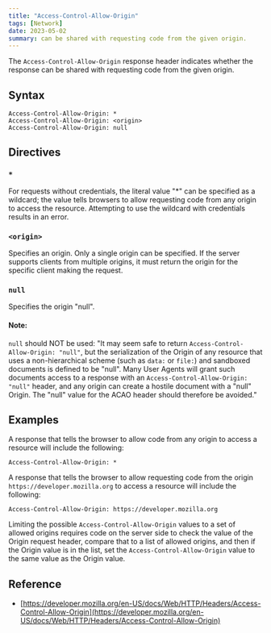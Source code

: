 ```yaml
---
title: "Access-Control-Allow-Origin"
tags: [Network]
date: 2023-05-02
summary: can be shared with requesting code from the given origin.
---
```


The `Access-Control-Allow-Origin` response header indicates whether the response
can be shared with requesting code from the given origin.

## Syntax

```shell
Access-Control-Allow-Origin: *
Access-Control-Allow-Origin: <origin>
Access-Control-Allow-Origin: null
```

## Directives

### `*`

For requests without credentials, the literal value "*" can be specified as a
wildcard; the value tells browsers to allow requesting code from any origin to
access the resource. Attempting to use the wildcard with credentials results
in an error.

### `<origin>`

Specifies an origin. Only a single origin can be specified. If the server
supports clients from multiple origins, it must return the origin for the
specific client making the request.

### `null`

Specifies the origin "null".

#### Note:

`null` should NOT be used: "It may seem safe to return
`Access-Control-Allow-Origin: "null"`, but the serialization of the Origin of
any resource that uses a non-hierarchical scheme (such as `data:` or `file:`) and
sandboxed documents is defined to be "null". Many User Agents will grant such
documents access to a response with an `Access-Control-Allow-Origin: "null"`
header, and any origin can create a hostile document with a "null" Origin. The
"null" value for the ACAO header should therefore be avoided."

## Examples

A response that tells the browser to allow code from any origin to access a resource will include the following:

```shell
Access-Control-Allow-Origin: *
```

A response that tells the browser to allow requesting code from the origin
`https://developer.mozilla.org` to access a resource will include the following:

```shell
Access-Control-Allow-Origin: https://developer.mozilla.org
```

Limiting the possible `Access-Control-Allow-Origin` values to a set of allowed
origins requires code on the server side to check the value of the Origin
request header, compare that to a list of allowed origins, and then if the
Origin value is in the list, set the `Access-Control-Allow-Origin` value to the
same value as the Origin value.

## Reference

- [https://developer.mozilla.org/en-US/docs/Web/HTTP/Headers/Access-Control-Allow-Origin](https://developer.mozilla.org/en-US/docs/Web/HTTP/Headers/Access-Control-Allow-Origin)